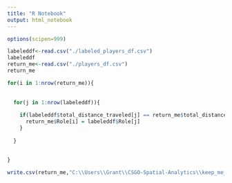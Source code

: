 ```yaml
---
title: "R Notebook"
output: html_notebook
---
```

 

```r
options(scipen=999)

labeleddf<-read.csv("./labeled_players_df.csv")
labeleddf
return_me<-read.csv("./players_df.csv")
return_me
```

```r
for(i in 1:nrow(return_me)){
  
  
  for(j in 1:nrow(labeleddf)){
    
    if(labeleddf$total_distance_traveled[j] == return_me$total_distance_traveled[i]){
      return_me$Role[i] = labeleddf$Role[j]
    }
    
  }
  
  
}

write.csv(return_me,"C:\\Users\\Grant\\CSGO-Spatial-Analytics\\keep_me_df.csv", row.names = FALSE)
```

